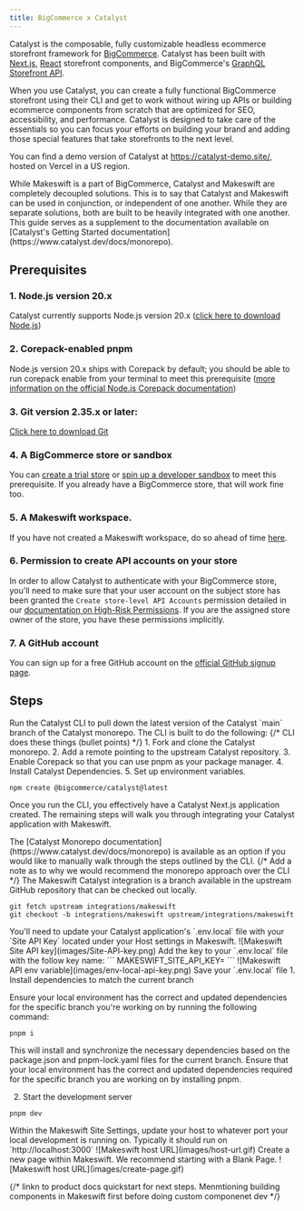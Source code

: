 ```yaml
---
title: BigCommerce x Catalyst
---
```


Catalyst is the composable, fully customizable headless ecommerce storefront framework for [BigCommerce](https://www.bigcommerce.com/). Catalyst has been built with [Next.js](https://nextjs.org/), [React](https://react.dev/) storefront components, and BigCommerce's [GraphQL Storefront API](https://developer.bigcommerce.com/docs/storefront/graphql).

When you use Catalyst, you can create a fully functional BigCommerce storefront using their CLI and get to work without wiring up APIs or building ecommerce components from scratch that are optimized for SEO, accessibility, and performance. Catalyst is designed to take care of the essentials so you can focus your efforts on building your brand and adding those special features that take storefronts to the next level.

You can find a demo version of Catalyst at https://catalyst-demo.site/, hosted on Vercel in a US region.

<Warning>
  While Makeswift is a part of BigCommerce, Catalyst and Makeswift are
  completely decoupled solutions. This is to say that Catalyst and Makeswift can
  be used in conjunction, or independent of one another. While they are separate
  solutions, both are built to be heavily integrated with one another. This guide
  serves as a supplement to the documentation available on [Catalyst's Getting
  Started documentation](https://www.catalyst.dev/docs/monorepo).
</Warning>

## Prerequisites

### 1. Node.js version 20.x

Catalyst currently supports Node.js version 20.x ([click here to download Node.js](https://nodejs.org/en/download/package-manager))

### 2. Corepack-enabled pnpm

Node.js version 20.x ships with Corepack by default; you should be able to run corepack enable from your terminal to meet this prerequisite ([more information on the official Node.js Corepack documentation](https://nodejs.org/docs/latest-v20.x/api/corepack.html))

### 3. Git version 2.35.x or later:

[Click here to download Git](https://git-scm.com/book/en/v2/Getting-Started-Installing-Git)

### 4. A BigCommerce store or sandbox

You can [create a trial store](https://bigcommerce.com/start-your-trial/) or [spin up a developer sandbox](https://start.bigcommerce.com/developer-sandbox/) to meet this prerequisite. If you already have a BigCommerce store, that will work fine too.

### 5. A Makeswift workspace.

If you have not created a Makeswift workspace, do so ahead of time [here](https://app.makeswift.com/).

### 6. Permission to create API accounts on your store

In order to allow Catalyst to authenticate with your BigCommerce store, you'll need to make sure that your user account on the subject store has been granted the `Create store-level API Accounts` permission detailed in our [documentation on High-Risk Permissions](https://support.bigcommerce.com/s/article/User-Permissions#highrisk). If you are the assigned store owner of the store, you have these permissions implicitly.

### 7. A GitHub account

You can sign up for a free GitHub account on the [official GitHub signup page](https://github.com/join).

## Steps

<Steps>
  <Step title="Follow the instructions on Catalyst's Doc Site">
  <Tabs>
  <Tab title="CLI">
  Run the Catalyst CLI to pull down the latest version of the Catalyst `main` branch of the Catalyst monorepo. The CLI is built to do the following:
{/* CLI does these things (bullet points) */}
  1. Fork and clone the Catalyst monorepo.
  2. Add a remote pointing to the upstream Catalyst repository.
  3. Enable Corepack so that you can use pnpm as your package manager.
  4. Install Catalyst Dependencies.
  5. Set up environment variables.

```
npm create @bigcommerce/catalyst@latest
```

Once you run the CLI, you effectively have a Catalyst Next.js application created. The remaining steps will walk you through integrating your Catalyst application with Makeswift.

  </Tab>
  <Tab title="Monorepo">
    The [Catalyst Monorepo documentation](https://www.catalyst.dev/docs/monorepo) is available as an option if you would like to manually walk through the steps outlined by the CLI. 
    {/* Add a note as to why we would recommend the monorepo approach over the CLI */}
</Tab>
</Tabs>
  </Step>
  <Step title="Fetch the Makeswift integration branch">
    The Makeswift Catalyst integration is a branch available in the upstream GitHub repository that can be checked out locally.

```
git fetch upstream integrations/makeswift
git checkout -b integrations/makeswift upstream/integrations/makeswift
```

</Step>
  <Step title="Update Environment Variables">
    You'll need to update your Catalyst application's `.env.local` file with your 
    `Site API Key` located under your Host settings in Makeswift.
    <Frame caption="In your Makeswift Host settings">
    ![Makeswift Site API key](images/Site-API-key.png)

</Frame>
Add the key to your `.env.local` file with the follow key name:
```
MAKESWIFT_SITE_API_KEY= <YOUR_API_KEY>
```
<Frame caption="In your codebase">
    ![Makeswift API env variable](images/env-local-api-key.png)
</Frame>
Save your `.env.local` file
  </Step>
<Step title="Run your development server">
1. Install dependencies to match the current branch

Ensure your local environment has the correct and updated dependencies for the specific branch you're working on by running the following command:

```
pnpm i
```

This will install and synchronize the necessary dependencies based on the package.json and pnpm-lock.yaml files for the current branch.
Ensure that your local environment has the correct and updated dependencies required for the specific branch you are working on by installing pnpm.

2. Start the development server


```
pnpm dev
```

</Step>
<Step title="Update host settings">
Within the Makeswift Site Settings, update your host to whatever port your local development is running on. Typically it should run on `http://localhost:3000`
<Frame caption="In your site settings">
    ![Makeswift host URL](images/host-url.gif)
</Frame>
</Step>
<Step title="Create a New Page">
Create a new page within Makeswift. We recommend starting with a Blank Page.
<Frame caption="In the builder">
    ![Makeswift host URL](images/create-page.gif)
</Frame>
</Step>
</Steps>

{/* linkn to product docs quickstart for next steps. Menmtioning building components in Makeswift first before doing custom componenet dev */}
